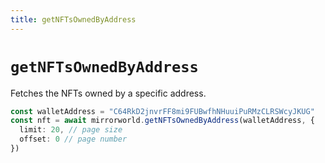 ```yaml
---
title: getNFTsOwnedByAddress
---
```


# `getNFTsOwnedByAddress`
Fetches the NFTs owned by a specific address.

```ts
const walletAddress = "C64RkD2jnvrFF8mi9FUBwfhNHuuiPuRMzCLRSWcyJKUG"
const nft = await mirrorworld.getNFTsOwnedByAddress(walletAddress, {
  limit: 20, // page size
  offset: 0 // page number
})
```